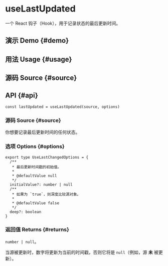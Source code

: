 # useLastUpdated


<HooksType category={frontmatter.category} />

一个 React 钩子（Hook），用于记录状态的最后更新时间。

## 演示 Demo \{#demo}


<App />

## 用法 Usage \{#usage}



## 源码 Source \{#source}


<Source />

## API \{#api}

```tsx
const lastUpdated = useLastUpdated(source, options)
```

### 源码 Source \{#source}

你想要记录最后更新时间的任何状态。

### 选项 Options \{#options}

```tsx
export type UseLastChangedOptions = {
  /**
   * 最后更新时间戳的初始值。
   *
   * @defaultValue null
   */
  initialValue?: number | null
  /**
   * 如果为 `true`，则深度比较源对象。
   *
   * @defaultValue false
   */
  deep?: boolean
}
```

### 返回值 Returns \{#returns}

`number | null`。

当源被更新时，数字将更新为当前的时间戳，否则它将是 `null`（例如，源 **未** 被更新）。
